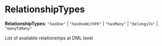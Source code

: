 
# RelationshipTypes

 **RelationshipTypes**: `"hasOne"` \| `"hasOneWithFK"` \| `"hasMany"` \| `"belongsTo"` \| `"manyToMany"`

List of available relationships at DML level
